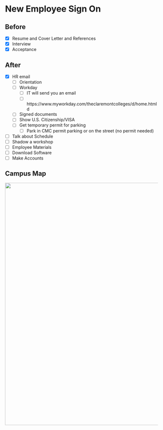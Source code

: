 # New Employee Sign On 

## Before 
- [X]	Resume and Cover Letter and References   
- [X]	Interview  
- [X]	Acceptance  

## After
- [X]	HR email 
  - [ ]	Orientation 
  - [ ]	Workday 
      - [ ] IT will send you an email 
      - [ ] https://www.myworkday.com/theclaremontcolleges/d/home.htmld 
  - [ ] Signed documents 
  - [ ] Show U.S. Citizenship/VISA 
  - [ ] Get temporary permit for parking  
      - [ ] Park in CMC permit parking or on the street (no permit needed)
- [ ] Talk about Schedule  
- [ ] Shadow a workshop  
- [ ] Employee Materials   
- [ ] Download Software  
- [ ] Make Accounts  

## Campus Map
<img src="https://raw.githubusercontent.com/CMC-QCL/fellow-handbook/main/Graduate_Fellows_bookdown/Images/Claremont_Map.jpg" width="800">


